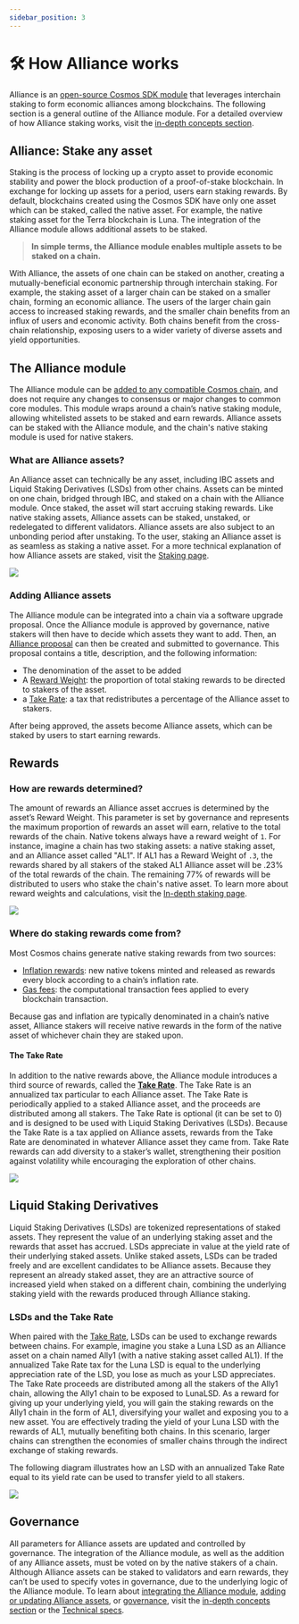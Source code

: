 ```yaml
---
sidebar_position: 3
---
```


# 🛠 How Alliance works

Alliance is an [open-source Cosmos SDK module](https://github.com/terra-money/alliance) that leverages interchain staking to form economic alliances among blockchains. The following section is a general outline of the Alliance module. For a detailed overview of how Alliance staking works, visit the [in-depth concepts section](./concepts/staking.mdx). 

## Alliance: Stake any asset

Staking is the process of locking up a crypto asset to provide economic stability and power the block production of a proof-of-stake blockchain. In exchange for locking up assets for a period, users earn staking rewards. By default, blockchains created using the Cosmos SDK have only one asset which can be staked, called the native asset. For example, the native staking asset for the Terra blockchain is Luna. The integration of the Alliance module allows additional assets to be staked. 

> **In simple terms, the Alliance module enables multiple assets to be staked on a chain.**  

With Alliance, the assets of one chain can be staked on another, creating a mutually-beneficial economic partnership through interchain staking. For example, the staking asset of a larger chain can be staked on a smaller chain, forming an economic alliance. The users of the larger chain gain access to increased staking rewards, and the smaller chain benefits from an influx of users and economic activity. Both chains benefit from the cross-chain relationship, exposing users to a wider variety of diverse assets and yield opportunities.

## The Alliance module

The Alliance module can be [added to any compatible Cosmos chain](./guides/get-started.mdx), and does not require any changes to consensus or major changes to common core modules. This module wraps around a chain’s native staking module, allowing whitelisted assets to be staked and earn rewards. Alliance assets can be staked with the Alliance module, and the chain's native staking module is used for native stakers. 

### What are Alliance assets? 

An Alliance asset can technically be any asset, including IBC assets and Liquid Staking Derivatives (LSDs) from other chains. Assets can be minted on one chain, bridged through IBC, and staked on a chain with the Alliance module. Once staked, the asset will start accruing staking rewards. Like native staking assets, Alliance assets can be staked, unstaked, or redelegated to different validators. Alliance assets are also subject to an unbonding period after unstaking. To the user, staking an Alliance asset is as seamless as staking a native asset. For a more technical explanation of how Alliance assets are staked, visit the [Staking page](./concepts/staking.mdx).

![](/img/alliance/1-stake.png)

### Adding Alliance assets

The Alliance module can be integrated into a chain via a software upgrade proposal. Once the Alliance module is approved by governance, native stakers will then have to decide which assets they want to add. Then, an [Alliance proposal](./guides/create.mdx#create-an-alliance) can then be created and submitted to governance. This proposal contains a title, description, and the following information:

- The denomination of the asset to be added
- A [Reward Weight](./concepts/staking.mdx#reward-weight): the proportion of total staking rewards to be directed to stakers of the asset.
- a [Take Rate](./concepts/rewards.mdx): a tax that redistributes a percentage of the Alliance asset to stakers.

After being approved, the assets become Alliance assets, which can be staked by users to start earning rewards.

## Rewards

### How are rewards determined?

The amount of rewards an Alliance asset accrues is determined by the asset’s Reward Weight. This parameter is set by governance and represents the maximum proportion of rewards an asset will earn, relative to the total rewards of the chain. Native tokens always have a reward weight of `1`. For instance, imagine a chain has two staking assets: a native staking asset, and an Alliance asset called "AL1". If AL1 has a Reward Weight of `.3`, the rewards shared by all stakers of the staked AL1 Alliance asset will be .23% of the total rewards of the chain. The remaining 77% of rewards will be distributed to users who stake the chain's native asset. To learn more about reward weights and calculations, visit the [ In-depth staking page](./concepts/staking.mdx).

![](/img/alliance/3-rewards.png)

### Where do staking rewards come from?

Most Cosmos chains generate native staking rewards from two sources:

- [Inflation rewards](https://docs.cosmos.network/main/modules/mint#the-minting-mechanism): new native tokens minted and released as rewards every block according to a chain’s inflation rate.
- [Gas fees](https://docs.cosmos.network/v0.47/basics/gas-fees#introduction-to-gas-and-fees): the computational transaction fees applied to every blockchain transaction.

Because gas and inflation are typically denominated in a chain’s native asset, Alliance stakers will receive native rewards in the form of the native asset of whichever chain they are staked upon.

#### The Take Rate

In addition to the native rewards above, the Alliance module introduces a third source of rewards, called the [**Take Rate**](./concepts/rewards.mdx#take-rate). The Take Rate is an annualized tax particular to each Alliance asset. The Take Rate is periodically applied to a staked Alliance asset, and the proceeds are distributed among all stakers. The Take Rate is optional (it can be set to 0) and is designed to be used with Liquid Staking Derivatives (LSDs). Because the Take Rate is a tax applied on Alliance assets, rewards from the Take Rate are denominated in whatever Alliance asset they came from. Take Rate rewards can add diversity to a staker’s wallet, strengthening their position against volatility while encouraging the exploration of other chains.

![](/img/alliance/6-reward.png)

## Liquid Staking Derivatives

Liquid Staking Derivatives (LSDs) are tokenized representations of staked assets. They represent the value of an underlying staking asset and the rewards that asset has accrued. LSDs appreciate in value at the yield rate of their underlying staked assets. Unlike staked assets, LSDs can be traded freely and are excellent candidates to be Alliance assets. Because they represent an already staked asset, they are an attractive source of increased yield when staked on a different chain, combining the underlying staking yield with the rewards produced through Alliance staking.

### LSDs and the Take Rate

When paired with the [Take Rate](./concepts/rewards.mdx#take-rate), LSDs can be used to exchange rewards between chains. For example, imagine you stake a Luna LSD as an Alliance asset on a chain named Ally1 (with a native staking asset called AL1). If the annualized Take Rate tax for the Luna LSD is equal to the underlying appreciation rate of the LSD, you lose as much as your LSD appreciates. The Take Rate proceeds are distributed among all the stakers of the Ally1 chain, allowing the Ally1 chain to be exposed to LunaLSD. As a reward for giving up your underlying yield, you will gain the staking rewards on the Ally1 chain in the form of AL1, diversifying your wallet and exposing you to a new asset. You are effectively trading the yield of your Luna LSD with the rewards of AL1, mutually benefiting both chains. In this scenario, larger chains can strengthen the economies of smaller chains through the indirect exchange of staking rewards.

The following diagram illustrates how an LSD with an annualized Take Rate equal to its yield rate can be used to transfer yield to all stakers. 

![](/img/alliance/5-take.png)


## Governance

All parameters for Alliance assets are updated and controlled by governance. The integration of the Alliance module, as well as the addition of any Alliance assets, must be voted on by the native stakers of a chain. Although Alliance assets can be staked to validators and earn rewards, they can’t be used to specify votes in governance, due to the underlying logic of the Alliance module. To learn about [integrating the Alliance module](./guides/get-started.mdx), [adding or updating Alliance assets](guides/create.mdx), or [governance](./concepts/staking.mdx#governance), visit the [in-depth concepts section](./concepts/staking.mdx) or the [Technical specs](./tech/asset.mdx).